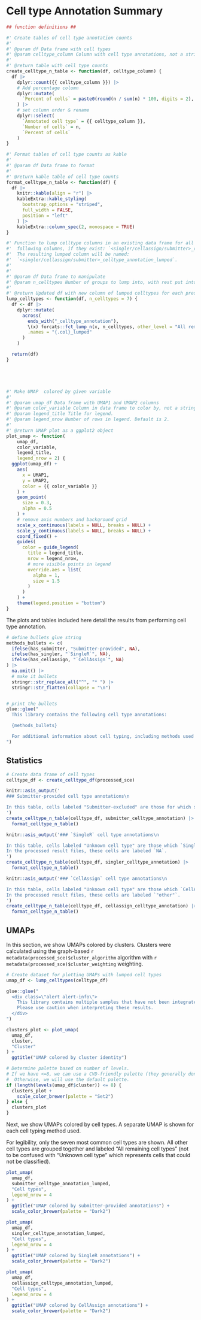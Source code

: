 # Cell type Annotation Summary

```r
## function definitions ##

#' Create tables of cell type annotation counts
#'
#' @param df Data frame with cell types
#' @param celltype_column Column with cell type annotations, not a string.
#'
#' @return table with cell type counts
create_celltype_n_table <- function(df, celltype_column) {
  df |>
    dplyr::count({{ celltype_column }}) |>
    # Add percentage column
    dplyr::mutate(
      `Percent of cells` = paste0(round(n / sum(n) * 100, digits = 2), "%")
    ) |>
    # set column order & rename
    dplyr::select(
      `Annotated cell type` = {{ celltype_column }},
      `Number of cells` = n,
      `Percent of cells`
    )
}

#' Format tables of cell type counts as kable
#'
#' @param df Data frame to format
#'
#' @return kable table of cell type counts
format_celltype_n_table <- function(df) {
  df |>
    knitr::kable(align = "r") |>
    kableExtra::kable_styling(
      bootstrap_options = "striped",
      full_width = FALSE,
      position = "left"
    ) |>
    kableExtra::column_spec(2, monospace = TRUE)
}

#' Function to lump celltype columns in an existing data frame for all of the
#'  following columns, if they exist: `<singler/cellassign/submitter>_celltype_annotation`.
#'  The resulting lumped column will be named:
#'  `<singler/cellassign/submitter>_celltype_annotation_lumped`.
#'
#'
#' @param df Data frame to manipulate
#' @param n_celltypes Number of groups to lump into, with rest put into "Other" group. Default is 7.
#'
#' @return Updated df with new column of lumped celltypes for each present method
lump_celltypes <- function(df, n_celltypes = 7) {
  df <- df |>
    dplyr::mutate(
      across(
        ends_with("_celltype_annotation"),
        \(x) forcats::fct_lump_n(x, n_celltypes, other_level = "All remaining cell types"),
        .names = "{.col}_lumped"
      )
    )

  return(df)
}





#' Make UMAP  colored by given variable
#'
#' @param umap_df Data frame with UMAP1 and UMAP2 columns
#' @param color_variable Column in data frame to color by, not a string.
#' @param legend_title Title for legend.
#' @param legend_nrow Number of rows in legend. Default is 2.
#'
#' @return UMAP plot as a ggplot2 object
plot_umap <- function(
    umap_df,
    color_variable,
    legend_title,
    legend_nrow = 2) {
  ggplot(umap_df) +
    aes(
      x = UMAP1,
      y = UMAP2,
      color = {{ color_variable }}
    ) +
    geom_point(
      size = 0.3,
      alpha = 0.5
    ) +
    # remove axis numbers and background grid
    scale_x_continuous(labels = NULL, breaks = NULL) +
    scale_y_continuous(labels = NULL, breaks = NULL) +
    coord_fixed() +
    guides(
      color = guide_legend(
        title = legend_title,
        nrow = legend_nrow,
        # more visible points in legend
        override.aes = list(
          alpha = 1,
          size = 1.5
        )
      )
    ) +
    theme(legend.position = "bottom")
}
```


The plots and tables included here detail the results from performing cell type annotation.

```r
# define bullets glue string
methods_bullets <- c(
  ifelse(has_submitter, "Submitter-provided", NA),
  ifelse(has_singler, "`SingleR`", NA),
  ifelse(has_cellassign, "`CellAssign`", NA)
) |>
  na.omit() |>
  # make it bullets
  stringr::str_replace_all("^", "* ") |>
  stringr::str_flatten(collapse = "\n")


# print the bullets
glue::glue("
  This library contains the following cell type annotations:

  {methods_bullets}

  For additional information about cell typing, including methods used for cell typing, information about reference sources, comparisons among cell type annotation methods, and diagnostic plots, please refer to the [supplementary cell type QC report](`r params$celltype_report`).
")
```


## Statistics

```r
# Create data frame of cell types
celltype_df <- create_celltype_df(processed_sce)
```


```r
knitr::asis_output('
### Submitter-provided cell type annotations\n

In this table, cells labeled "Submitter-excluded" are those for which submitters did not provide an annotation.
')
create_celltype_n_table(celltype_df, submitter_celltype_annotation) |>
  format_celltype_n_table()
```

```r
knitr::asis_output('### `SingleR` cell type annotations\n

In this table, cells labeled "Unknown cell type" are those which `SingleR` pruned due to low-quality assignments.
In the processed result files, these cells are labeled `NA`.
')
create_celltype_n_table(celltype_df, singler_celltype_annotation) |>
  format_celltype_n_table()
```

```r
knitr::asis_output('### `CellAssign` cell type annotations\n

In this table, cells labeled "Unknown cell type" are those which `CellAssign` could not confidently assign to a label in the reference list.
In the processed result files, these cells are labeled `"other"`.
')
create_celltype_n_table(celltype_df, cellassign_celltype_annotation) |>
  format_celltype_n_table()
```

## UMAPs

In this section, we show UMAPs colored by clusters.
Clusters were calculated using the graph-based `r metadata(processed_sce)$cluster_algorithm` algorithm with `r metadata(processed_sce)$cluster_weighting` weighting.


```r
# Create dataset for plotting UMAPs with lumped cell types
umap_df <- lump_celltypes(celltype_df)
```


<!-- First UMAP: clusters -->

```r
glue::glue("
  <div class=\"alert alert-info\">
    This library contains multiple samples that have not been integrated, which may confound clustering assignments.
    Please use caution when interpreting these results.
  </div>
")
```


```r
clusters_plot <- plot_umap(
  umap_df,
  cluster,
  "Cluster"
) +
  ggtitle("UMAP colored by cluster identity")

# Determine palette based on number of levels.
# If we have <=8, we can use a CVD-friendly palette (they generally don't have more than 8 colors).
#  Otherwise, we will use the default palette.
if (length(levels(umap_df$cluster)) <= 8) {
  clusters_plot +
    scale_color_brewer(palette = "Set2")
} else {
  clusters_plot
}
```


Next, we show UMAPs colored by cell types.
A separate UMAP is shown for each cell typing method used.

For legibility, only the seven most common cell types are shown.
All other cell types are grouped together and labeled "All remaining cell types" (not to be confused with "Unknown cell type" which represents cells that could not be classified).

<!-- Now, UMAPs of cell types, where present -->

```r
plot_umap(
  umap_df,
  submitter_celltype_annotation_lumped,
  "Cell types",
  legend_nrow = 4
) +
  ggtitle("UMAP colored by submitter-provided annotations") +
  scale_color_brewer(palette = "Dark2")
```


```r
plot_umap(
  umap_df,
  singler_celltype_annotation_lumped,
  "Cell types",
  legend_nrow = 4
) +
  ggtitle("UMAP colored by SingleR annotations") +
  scale_color_brewer(palette = "Dark2")
```


```r
plot_umap(
  umap_df,
  cellassign_celltype_annotation_lumped,
  "Cell types",
  legend_nrow = 4
) +
  ggtitle("UMAP colored by CellAssign annotations") +
  scale_color_brewer(palette = "Dark2")
```
